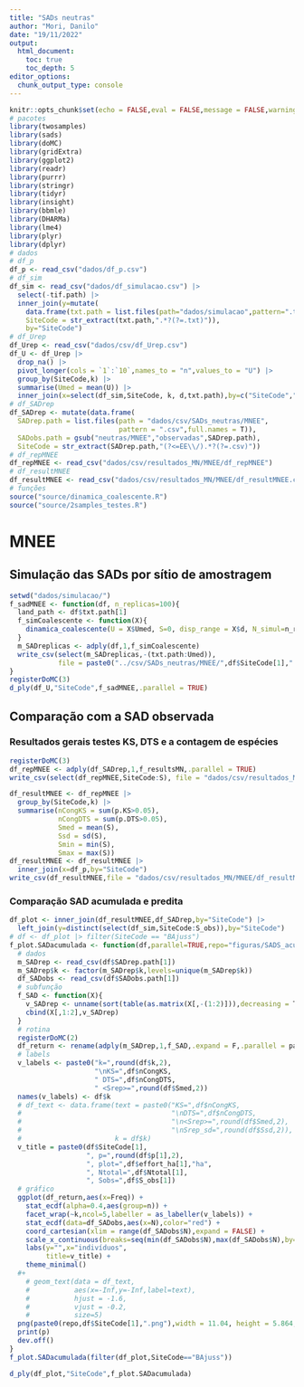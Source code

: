 ```yaml
---
title: "SADs neutras"
author: "Mori, Danilo"
date: "19/11/2022"
output: 
  html_document:
    toc: true
    toc_depth: 5
editor_options: 
  chunk_output_type: console
---
```


<style>
body {
text-align: justify}
</style>

```r
knitr::opts_chunk$set(echo = FALSE,eval = FALSE,message = FALSE,warning = FALSE)
# pacotes
library(twosamples)
library(sads)
library(doMC)
library(gridExtra)
library(ggplot2)
library(readr)
library(purrr)
library(stringr)
library(tidyr)
library(insight)
library(bbmle)
library(DHARMa)
library(lme4)
library(plyr)
library(dplyr)
# dados
# df_p
df_p <- read_csv("dados/df_p.csv")
# df_sim
df_sim <- read_csv("dados/df_simulacao.csv") |> 
  select(-tif.path) |> 
  inner_join(y=mutate(
    data.frame(txt.path = list.files(path="dados/simulacao",pattern=".txt")),
    SiteCode = str_extract(txt.path,".*?(?=.txt)")),
    by="SiteCode")
# df_Urep
df_Urep <- read_csv("dados/csv/df_Urep.csv")
df_U <- df_Urep |> 
  drop_na() |> 
  pivot_longer(cols = `1`:`10`,names_to = "n",values_to = "U") |> 
  group_by(SiteCode,k) |> 
  summarise(Umed = mean(U)) |> 
  inner_join(x=select(df_sim,SiteCode, k, d,txt.path),by=c("SiteCode","k"))
# df_SADrep
df_SADrep <- mutate(data.frame(
  SADrep.path = list.files(path = "dados/csv/SADs_neutras/MNEE",
                           pattern = ".csv",full.names = T)),
  SADobs.path = gsub("neutras/MNEE","observadas",SADrep.path),
  SiteCode = str_extract(SADrep.path,"(?<=EE\\/).*?(?=.csv)"))
# df_repMNEE
df_repMNEE <- read_csv("dados/csv/resultados_MN/MNEE/df_repMNEE")
# df_resultMNEE
df_resultMNEE <- read_csv("dados/csv/resultados_MN/MNEE/df_resultMNEE.csv")
# funções
source("source/dinamica_coalescente.R")
source("source/2samples_testes.R")
```

# MNEE

## Simulação das SADs por sítio de amostragem

```r
setwd("dados/simulacao/")
f_sadMNEE <- function(df, n_replicas=100){
  land_path <- df$txt.path[1]
  f_simCoalescente <- function(X){
    dinamica_coalescente(U = X$Umed, S=0, disp_range = X$d, N_simul=n_replicas,landscape = land_path)
  }
  m_SADreplicas <- adply(df,1,f_simCoalescente)
  write_csv(select(m_SADreplicas,-(txt.path:Umed)),
            file = paste0("../csv/SADs_neutras/MNEE/",df$SiteCode[1],".csv"))
}
registerDoMC(3)
d_ply(df_U,"SiteCode",f_sadMNEE,.parallel = TRUE)
```

## Comparação com a SAD observada

### Resultados gerais testes KS, DTS e a contagem de espécies

```r
registerDoMC(3)
df_repMNEE <- adply(df_SADrep,1,f_resultsMN,.parallel = TRUE)
write_csv(select(df_repMNEE,SiteCode:S), file = "dados/csv/resultados_MN/MNEE/df_repMNEE")
```

```r
df_resultMNEE <- df_repMNEE |> 
  group_by(SiteCode,k) |> 
  summarise(nCongKS = sum(p.KS>0.05),
            nCongDTS = sum(p.DTS>0.05),
            Smed = mean(S),
            Ssd = sd(S),
            Smin = min(S),
            Smax = max(S))
df_resultMNEE <- df_resultMNEE |> 
  inner_join(x=df_p,by="SiteCode")
write_csv(df_resultMNEE,file = "dados/csv/resultados_MN/MNEE/df_resultMNEE.csv")
```

### Comparação SAD acumulada e predita


```r
df_plot <- inner_join(df_resultMNEE,df_SADrep,by="SiteCode") |> 
  left_join(y=distinct(select(df_sim,SiteCode:S_obs)),by="SiteCode")
# df <- df_plot |> filter(SiteCode == "BAjuss")
f_plot.SADacumulada <- function(df,parallel=TRUE,repo="figuras/SADS_acumuladas/"){
  # dados
  m_SADrep <- read_csv(df$SADrep.path[1])
  m_SADrep$k <- factor(m_SADrep$k,levels=unique(m_SADrep$k))
  df_SADobs <- read_csv(df$SADobs.path[1])
  # subfunção
  f_SAD <- function(X){
    v_SADrep <- unname(sort(table(as.matrix(X[,-(1:2)])),decreasing = T))
    cbind(X[,1:2],v_SADrep)
  }
  # rotina
  registerDoMC(2)
  df_return <- rename(adply(m_SADrep,1,f_SAD,.expand = F,.parallel = parallel),n=X1,sp.name=Var1)
  # labels
  v_labels <- paste0("k=",round(df$k,2),
                     "\nKS=",df$nCongKS,
                     " DTS=",df$nCongDTS,
                     " <Srep>=",round(df$Smed,2))
  names(v_labels) <- df$k
  # df_text <- data.frame(text = paste0("KS=",df$nCongKS,
  #                                     "\nDTS=",df$nCongDTS,
  #                                     "\n<Srep>=",round(df$Smed,2),
  #                                     "\nSrep_sd=",round(df$Ssd,2)),
  #                       k = df$k)
  v_title = paste0(df$SiteCode[1],
                   ", p=",round(df$p[1],2),
                   ", plot=",df$effort_ha[1],"ha",
                   ", Ntotal=",df$Ntotal[1],
                   ", Sobs=",df$S_obs[1])
  # gráfico
  ggplot(df_return,aes(x=Freq)) +
    stat_ecdf(alpha=0.4,aes(group=n)) +
    facet_wrap(~k,ncol=5,labeller = as_labeller(v_labels)) +
    stat_ecdf(data=df_SADobs,aes(x=N),color="red") +
    coord_cartesian(xlim = range(df_SADobs$N),expand = FALSE) +
    scale_x_continuous(breaks=seq(min(df_SADobs$N),max(df_SADobs$N),by=10)) +
    labs(y="",x="indivíduos",
         title=v_title) +
    theme_minimal() 
  #+
    # geom_text(data = df_text,
    #           aes(x=-Inf,y=-Inf,label=text),
    #           hjust = -1.6,
    #           vjust = -0.2,
    #           size=5)
  png(paste0(repo,df$SiteCode[1],".png"),width = 11.04, height = 5.864,units="in",res=500)
  print(p)
  dev.off()
}
f_plot.SADacumulada(filter(df_plot,SiteCode=="BAjuss"))

d_ply(df_plot,"SiteCode",f_plot.SADacumulada)
```



